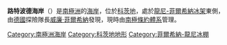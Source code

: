 '''路特波德海岸'''（{{lang-en|Luitpold Coast}}）是[[南極洲|南極洲]]的[[海岸|海岸]]，位於[[科茨地|科茨地]]，處於[[龍尼-菲爾希納冰架|龍尼-菲爾希納冰架]]東側，由[[德國|德國]]探險隊長[[威廉·菲爾希納|威廉·菲爾希納]]發現，現時由[[南極條約體系|南極條約體系]]管理。

{{coord|77|30|S|32|0|W|scale:4000000_source:GNIS|display=title}}

{{DEFAULTSORT:Luitpold Coast}}
[[Category:南極洲海岸|Category:南極洲海岸]]
[[Category:科茨地地形|Category:科茨地地形]]
[[Category:菲爾希納-龍尼冰棚|Category:菲爾希納-龍尼冰棚]]


{{CoatsLand-geo-stub}}